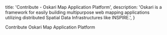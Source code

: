 
  title: 'Contribute - Oskari Map Application Platform',
  description:
    'Oskari is a framework for easily building multipurpose web mapping applications utilizing distributed Spatial Data Infrastructures like INSPIRE.',
}

Contribute Oskari Map Application Platform

